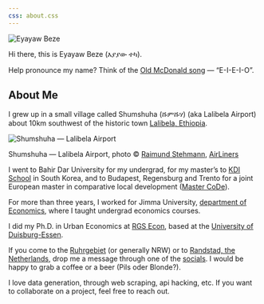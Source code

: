 ```yaml
---
css: about.css
---
```



```{=html}
<img src="{{< var profile-img-about >}}" alt="Eyayaw Beze" class="about-image"/>
````

::: intro-text

Hi there, this is Eyayaw Beze (እያያው ተካ).

<span class="pronunciation">Help pronounce my name? Think of the <a href="https://www.youtube.com/watch?v=Wm4R8d0d8kU">Old McDonald song</a> --- "E-I-E-I-O".</span>

:::

## About Me {.bio-section}

::: bio-text
I grew up in a small village called Shumshuha (ሹምሹሃ) (aka Lalibela
Airport) about 10km southwest of the historic town [Lalibela,
Ethiopia](https://en.wikipedia.org/wiki/Lalibela).

```{=html}
<!-- ![[Shumshuha --- Lalibela Airport, photo © [Raimund
Stehmann]({{< var hometown-img-credit >}}),
[Airliners](https://airliners.net)]{.location-caption}]({{< var hometown-img >}}){.location-image fig-alt="Shumshuha --- Lalibela Airport"} -->
```

```{=html}
<div>
<img src="{{< var hometown-img >}}" alt="Shumshuha — Lalibela Airport" class="location-image">
<p class="location-caption">Shumshuha — Lalibela Airport, photo © <a href="{{< var hometown-img-credit >}}">Raimund Stehmann</a>, <a href="https://airliners.net">AirLiners</a></p>
</div>
```

I went to Bahir Dar University for my undergrad, for my master's to [KDI
School]({{< var kdis-url >}}) in South Korea, and to Budapest,
Regensburg and Trento for a joint European master in comparative local
development ([Master
CoDe](https://www.unitn.it/ateneo/813/joint-european-master-of-local-development-code)).

For more than three years, I worked for Jimma University, [department of
Economics](https://ju.edu.et/college-of-business-and-conomics/), where I
taught undergrad economics courses.

I did my Ph.D. in Urban Economics at [RGS
Econ](https://www.rgs-econ.org/), based at the [University of
Duisburg-Essen]({{< var ude-url >}}).

If you come to the [Ruhrgebiet](https://en.wikipedia.org/wiki/Ruhr) (or generally NRW) or to [Randstad, the Netherlands](https://en.wikipedia.org/wiki/Randstad), drop me a message through one of the [socials](index.qmd#quick-links). I would be happy to grab a coffee or a beer (Pils oder Blonde?).

I love data generation, through web scraping, api hacking, etc. If you want to collaborate on a project, feel free to reach out.
:::

